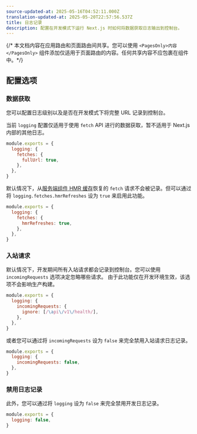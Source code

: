 ```yaml
---
source-updated-at: 2025-05-16T04:52:11.000Z
translation-updated-at: 2025-05-20T22:57:56.537Z
title: 日志记录
description: 配置在开发模式下运行 Next.js 时如何将数据获取日志输出到控制台。
---
```


{/* 本文档内容在应用路由和页面路由间共享。您可以使用 `<PagesOnly>内容</PagesOnly>` 组件添加仅适用于页面路由的内容。任何共享内容不应包裹在组件中。*/}

## 配置选项

### 数据获取

您可以配置日志级别以及是否在开发模式下将完整 URL 记录到控制台。

当前 `logging` 配置仅适用于使用 `fetch` API 进行的数据获取，暂不适用于 Next.js 内部的其他日志。

```js filename="next.config.js"
module.exports = {
  logging: {
    fetches: {
      fullUrl: true,
    },
  },
}
```

默认情况下，从[服务端组件 HMR 缓存](/docs/app/api-reference/config/next-config-js/serverComponentsHmrCache)恢复的 `fetch` 请求不会被记录。但可以通过将 `logging.fetches.hmrRefreshes` 设为 `true` 来启用此功能。

```js filename="next.config.js"
module.exports = {
  logging: {
    fetches: {
      hmrRefreshes: true,
    },
  },
}
```

### 入站请求

默认情况下，开发期间所有入站请求都会记录到控制台。您可以使用 `incomingRequests` 选项决定忽略哪些请求。
由于此功能仅在开发环境生效，该选项不会影响生产构建。

```js filename="next.config.js"
module.exports = {
  logging: {
    incomingRequests: {
      ignore: [/\api\/v1\/health/],
    },
  },
}
```

或者您可以通过将 `incomingRequests` 设为 `false` 来完全禁用入站请求日志记录。

```js filename="next.config.js"
module.exports = {
  logging: {
    incomingRequests: false,
  },
}
```

### 禁用日志记录

此外，您可以通过将 `logging` 设为 `false` 来完全禁用开发日志记录。

```js filename="next.config.js"
module.exports = {
  logging: false,
}
```